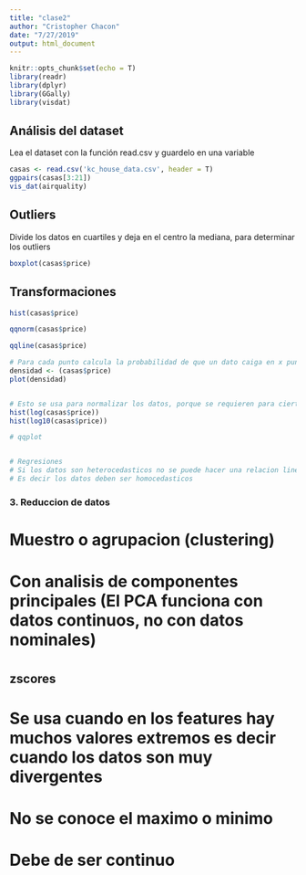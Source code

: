 ```yaml
---
title: "clase2"
author: "Cristopher Chacon"
date: "7/27/2019"
output: html_document
---
```

```r
knitr::opts_chunk$set(echo = T)
library(readr)
library(dplyr)
library(GGally)
library(visdat)
```

## Análisis del dataset

Lea el dataset con la función read.csv y guardelo en una variable
```r
casas <- read.csv('kc_house_data.csv', header = T)
ggpairs(casas[3:21])
vis_dat(airquality)
```

## Outliers
Divide los datos en cuartiles y deja en el centro la mediana, para determinar los outliers
```r
boxplot(casas$price)
```

## Transformaciones
```r
hist(casas$price)

qqnorm(casas$price)

qqline(casas$price)

# Para cada punto calcula la probabilidad de que un dato caiga en x punto (si el eje x en el plano)
densidad <- (casas$price)
plot(densidad)


# Esto se usa para normalizar los datos, porque se requieren para ciertos analisis
hist(log(casas$price))
hist(log10(casas$price))

# qqplot


# Regresiones
# Si los datos son heterocedasticos no se puede hacer una relacion lineal, ejemplo datos agrupados al inicio y dispersos al final.
# Es decir los datos deben ser homocedasticos
```



### 3. Reduccion de datos
# Muestro o agrupacion (clustering) 
# Con analisis de componentes principales (El PCA funciona con datos continuos, no con datos nominales)
# 


## zscores
# Se usa cuando en los features hay muchos valores extremos es decir cuando los datos son muy divergentes
# No se conoce el maximo o minimo
# Debe de ser continuo
# 
```r

```


